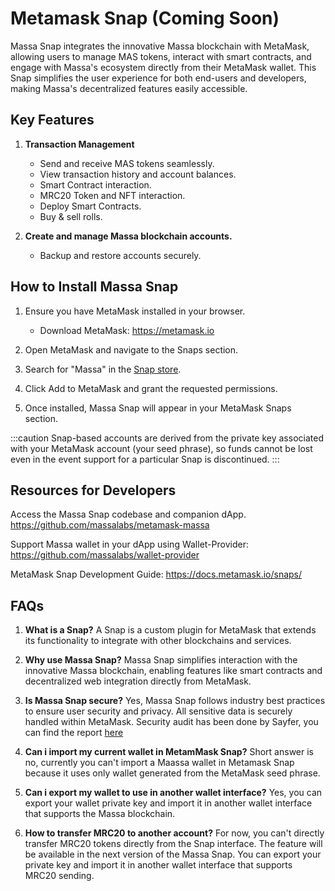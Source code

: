 
# Metamask Snap (Coming Soon)

Massa Snap integrates the innovative Massa blockchain with MetaMask, allowing users to manage MAS tokens, interact with smart contracts, and engage with Massa's ecosystem directly from their MetaMask wallet. This Snap simplifies the user experience for both end-users and developers, making Massa's decentralized features easily accessible.

## Key Features
1. **Transaction Management**
    - Send and receive MAS tokens seamlessly.
    - View transaction history and account balances.
    - Smart Contract interaction.
    - MRC20 Token and NFT interaction.
    - Deploy Smart Contracts.
    - Buy & sell rolls.

2. **Create and manage Massa blockchain accounts.**
    - Backup and restore accounts securely.

## How to Install Massa Snap
1. Ensure you have MetaMask installed in your browser.

    - Download MetaMask: https://metamask.io
2. Open MetaMask and navigate to the Snaps section.

3. Search for "Massa" in the [Snap store](https://snaps.metamask.io/).

4. Click Add to MetaMask and grant the requested permissions.

5. Once installed, Massa Snap will appear in your MetaMask Snaps section.


:::caution
Snap-based accounts are derived from the private key associated with your MetaMask account (your seed phrase), so funds cannot be lost even in the event support for a particular Snap is discontinued.
:::

## Resources for Developers

Access the Massa Snap codebase and companion dApp.
https://github.com/massalabs/metamask-massa

Support Massa wallet in your dApp using Wallet-Provider:
https://github.com/massalabs/wallet-provider

MetaMask Snap Development Guide:
https://docs.metamask.io/snaps/

## FAQs
1. **What is a Snap?**
    A Snap is a custom plugin for MetaMask that extends its functionality to integrate with other blockchains and services.

2. **Why use Massa Snap?**
    Massa Snap simplifies interaction with the innovative Massa blockchain, enabling features like smart contracts and decentralized web integration directly from MetaMask.

3. **Is Massa Snap secure?**
    Yes, Massa Snap follows industry best practices to ensure user security and privacy. All sensitive data is securely handled within MetaMask.
    Security audit has been done by Sayfer, you can find the report [here](https://sayfer.io/audits/metamask-snap-audit-report-for-massa/)

4. **Can i import my current wallet in MetamMask Snap?**
    Short answer is no, currently you can't import a Maassa wallet in Metamask Snap because it uses only wallet generated from the MetaMask seed phrase.

5. **Can i export my wallet to use in another wallet interface?**
    Yes, you can export your wallet private key and import it in another wallet interface that supports the Massa blockchain.

6. **How to transfer MRC20 to another account?**
    For now, you can't directly transfer MRC20 tokens directly from the Snap interface. The feature will be available in the next version of the Massa Snap.
    You can export your private key and import it in another wallet interface that supports MRC20 sending.
